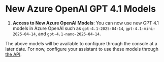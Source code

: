 # New Azure OpenAI GPT 4.1 Models 
1. **Access to New Azure OpenAI Models**: You can now use new GPT 4.1 models in Azure OpenAI such as `gpt-4.1-2025-04-14`, `gpt-4.1-mini-2025-04-14`, and `gpt-4.1-nano-2025-04-14`. 

<Warning>The above models will be available to configure through the console at a later date. For now, configure your assistant to use these models through [the API](https://docs.vapi.ai/api-reference/assistants/update).</Warning>